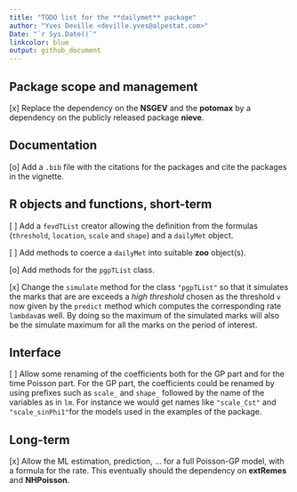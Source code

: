 ```yaml
--- 
title: "TODO list for the **dailymet** package"
author: "Yves Deville <deville.yves@alpestat.com>"
Date: "`r Sys.Date()`"
linkcolor: blue
output: github_document
---
```


## Package scope and management 

[x] Replace the dependency on the **NSGEV** and the **potomax** by a
    dependency on the publicly released package **nieve**.
  
## Documentation

[o] Add a `.bib` file with the citations for the packages and
    cite the packages in the vignette.

## R objects and functions, short-term

[ ] Add a `fevdTList` creator allowing the definition from the
    formulas (`threshold`, `location`, `scale` and `shape`) and a
    `dailyMet` object.
	
[ ] Add methods to coerce a `dailyMet` into suitable **zoo**
    object(s).
	
[o] Add methods for the `pgpTList` class.	

[x] Change the `simulate` method for the class `"pgpTList"` so that it
    simulates the marks that are are exceeds a *high threshold* chosen
    as the threshold `v` now given by the `predict` method which
    computes the corresponding rate `lambdav`as well. By doing so the
    maximum of the simulated marks will also be the simulate maximum
    for all the marks on the period of interest.

## Interface 

[ ] Allow some renaming of the coefficients both for the GP part and
    for the time Poisson part. For the GP part, the coefficients could
    be renamed by using prefixes such as `scale_` and `shape_`
    followed by the name of the variables as in `lm`. For instance we
    would get names like `"scale_Cst"` and `"scale_sinPhi1"`for the
    models used in the examples of the package.
	
## Long-term

[x] Allow the ML estimation, prediction, ... for a full Poisson-GP
    model, with a formula for the rate. This eventually should the
    dependency on **extRemes** and **NHPoisson**.


